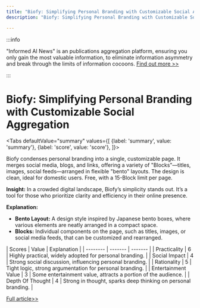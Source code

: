 ```yaml
---
title: "Biofy: Simplifying Personal Branding with Customizable Social Aggregation"
description: "Biofy: Simplifying Personal Branding with Customizable Social Aggregation"

---
```



:::info

"Informed AI News" is an publications aggregation platform, ensuring you only gain the most valuable information, to eliminate information asymmetry and break through the limits of information cocoons.  [Find out more >>](/)

:::

# Biofy: Simplifying Personal Branding with Customizable Social Aggregation


<Tabs
	defaultValue="summary"
	values={[
	{label: 'summary', value: 'summary'},
	{label: 'score', value: 'score'},
]}>
<TabItem value="summary">


Biofy condenses personal branding into a single, customizable page. It merges social media, blogs, and links, offering a variety of "Blocks"—titles, images, social feeds—arranged in flexible "bento" layouts. The design is clean, ideal for domestic users. Free, with a 15-Block limit per page.

**Insight:** In a crowded digital landscape, Biofy’s simplicity stands out. It’s a tool for those who prioritize clarity and efficiency in their online presence.

**Explanation:**
- **Bento Layout:** A design style inspired by Japanese bento boxes, where various elements are neatly arranged in a compact space.
- **Blocks:** Individual components on the page, such as titles, images, or social media feeds, that can be customized and rearranged.
</TabItem>
<TabItem value="score">
	| Scores     | Value   | Explanation |
	| -------- | ------- | ------- |
	| Practicality  | 6    | Highly practical, widely adopted for personal branding.    |
	| Social Impact | 4     | Strong social discussion, influencing personal branding.    |
	| Rationality    | 5    | Tight logic, strong argumentation for personal branding.    |
	| Entertainment Value    | 3    | Some entertainment value, attracts a portion of the audience.    |
	| Depth Of Thought    | 4    | Strong in thought, sparks deep thinking on personal branding.    |
</TabItem>
</Tabs>

[Full article>>](https://biofy.cn/)
